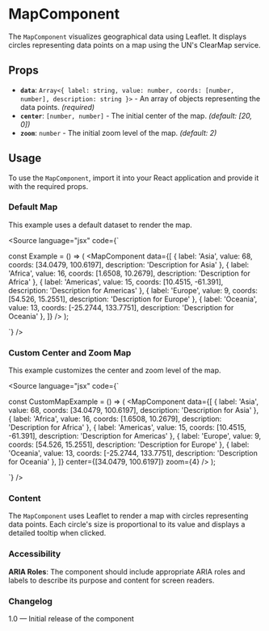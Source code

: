 
<Meta title="Components/Maps/Map" component={MapComponent} />

# MapComponent

The `MapComponent` visualizes geographical data using Leaflet. It displays circles representing data points on a map using the UN's ClearMap service.

## Props

- **`data`**: `Array<{ label: string, value: number, coords: [number, number], description: string }>` - An array of objects representing the data points. *(required)*
- **`center`**: `[number, number]` - The initial center of the map. *(default: [20, 0])*
- **`zoom`**: `number` - The initial zoom level of the map. *(default: 2)*

## Usage

To use the `MapComponent`, import it into your React application and provide it with the required props.

### Default Map

This example uses a default dataset to render the map.

<Canvas>
  <Story name="Default Map">
    <MapComponent
      data={[
        { label: 'Asia', value: 68, coords: [34.0479, 100.6197], description: 'Description for Asia' },
        { label: 'Africa', value: 16, coords: [1.6508, 10.2679], description: 'Description for Africa' },
        { label: 'Americas', value: 15, coords: [10.4515, -61.391], description: 'Description for Americas' },
        { label: 'Europe', value: 9, coords: [54.526, 15.2551], description: 'Description for Europe' },
        { label: 'Oceania', value: 13, coords: [-25.2744, 133.7751], description: 'Description for Oceania' },
      ]}
    />
  </Story>
</Canvas>

<Source
  language="jsx"
  code={`

const Example = () => (
  <MapComponent
    data={[
      { label: 'Asia', value: 68, coords: [34.0479, 100.6197], description: 'Description for Asia' },
      { label: 'Africa', value: 16, coords: [1.6508, 10.2679], description: 'Description for Africa' },
      { label: 'Americas', value: 15, coords: [10.4515, -61.391], description: 'Description for Americas' },
      { label: 'Europe', value: 9, coords: [54.526, 15.2551], description: 'Description for Europe' },
      { label: 'Oceania', value: 13, coords: [-25.2744, 133.7751], description: 'Description for Oceania' },
    ]}
  />
);

`}
/>

### Custom Center and Zoom Map

This example customizes the center and zoom level of the map.

<Canvas>
  <Story name="Custom Center and Zoom Map">
    <MapComponent
      data={[
        { label: 'Asia', value: 68, coords: [34.0479, 100.6197], description: 'Description for Asia' },
        { label: 'Africa', value: 16, coords: [1.6508, 10.2679], description: 'Description for Africa' },
        { label: 'Americas', value: 15, coords: [10.4515, -61.391], description: 'Description for Americas' },
        { label: 'Europe', value: 9, coords: [54.526, 15.2551], description: 'Description for Europe' },
        { label: 'Oceania', value: 13, coords: [-25.2744, 133.7751], description: 'Description for Oceania' },
      ]}
      center={[34.0479, 100.6197]}
      zoom={4}
    />
  </Story>
</Canvas>

<Source
  language="jsx"
  code={`

const CustomMapExample = () => (
  <MapComponent
    data={[
      { label: 'Asia', value: 68, coords: [34.0479, 100.6197], description: 'Description for Asia' },
      { label: 'Africa', value: 16, coords: [1.6508, 10.2679], description: 'Description for Africa' },
      { label: 'Americas', value: 15, coords: [10.4515, -61.391], description: 'Description for Americas' },
      { label: 'Europe', value: 9, coords: [54.526, 15.2551], description: 'Description for Europe' },
      { label: 'Oceania', value: 13, coords: [-25.2744, 133.7751], description: 'Description for Oceania' },
    ]}
    center={[34.0479, 100.6197]}
    zoom={4}
  />
);

`}
/>

### Content

The `MapComponent` uses Leaflet to render a map with circles representing data points. Each circle's size is proportional to its value and displays a detailed tooltip when clicked.

### Accessibility

**ARIA Roles**: The component should include appropriate ARIA roles and labels to describe its purpose and content for screen readers.

### Changelog

1.0 — Initial release of the component


